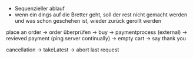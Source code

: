 * Sequenzieller ablauf
* wenn ein dings auf die Bretter geht, soll der rest nicht gemacht werden und was schon geschehen ist, wieder zurück gerollt werden

place an order
-> order überprüfen 
-> buy
-> paymentprocess (external)
-> revieved payment (ping server continually)
-> empty cart
-> say thank you

cancellation
-> takeLatest -> abort last request